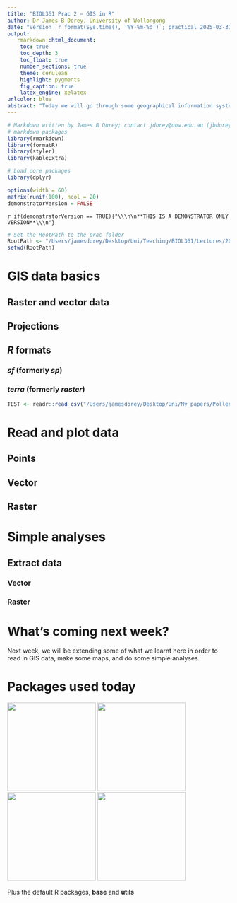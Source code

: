 ```yaml
---
title: "BIOL361 Prac 2 — GIS in R"
author: Dr James B Dorey, University of Wollongong
date: "Version `r format(Sys.time(), '%Y-%m-%d')`; practical 2025-03-31"
output: 
   rmarkdown::html_document:
    toc: true
    toc_depth: 3
    toc_float: true
    number_sections: true
    theme: cerulean
    highlight: pygments
    fig_caption: true
    latex_engine: xelatex
urlcolor: blue
abstract: "Today we will go through some geographical information system (GIS) code and analyses in **R**. This will involve (1) learning some GIS data basics, (2) reading in and plot GIS data, and (3) running some simple analyses."
---
```


```r
# Markdown written by James B Dorey; contact jdorey@uow.edu.au (jbdorey@me.com) if help is needed.
# markdown packages
library(rmarkdown)
library(formatR)
library(styler)
library(kableExtra)

# Load core packages
library(dplyr)

options(width = 60)
matrix(runif(100), ncol = 20)
demonstratorVersion = FALSE

```

`r if(demonstratorVersion == TRUE){"\\\n\n**THIS IS A DEMONSTRATOR ONLY VERSION**\\\n"}`

```r
# Set the RootPath to the prac folder
RootPath <- "/Users/jamesdorey/Desktop/Uni/Teaching/BIOL361/Lectures/2025/Github_BIOL361_25/BIOL361_25/DoreyPrac2"
setwd(RootPath)
```

# GIS data basics

## Raster and vector data

## Projections

## *R* formats

### *sf* (formerly *sp*)

### *terra* (formerly *raster*)

```r
TEST <- readr::read_csv("/Users/jamesdorey/Desktop/Uni/My_papers/Pollen_equivelance/R_workflow/Table_outputs/1.4_FilteredAusOccurrences.csv")

```

# Read and plot data

## Points

## Vector

## Raster


# Simple analyses

## Extract data

### Vector

### Raster

## 






# What's coming next week?

Next week, we will be extending some of what we learnt here in order to read in GIS data, make some maps, and do some simple analyses.

# Packages used today

![](Media_P1_BIOL361/dplyr.png){width="200px"} 
![](Media_P1_BIOL361/readr.png){width="200px"}
![](Media_P1_BIOL361/magrittr.png){width="200px"} 
![](Media_P1_BIOL361/stringr.png){width="200px"}

Plus the default R packages, **base** and **utils** 